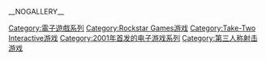 {{Commons category|Max Payne}}

{{DEFAULTSORT:Max Payne}}
[[Category:電子遊戲系列|Category:電子遊戲系列]]
[[Category:Rockstar_Games游戏|Category:Rockstar Games游戏]]
[[Category:Take-Two_Interactive游戏|Category:Take-Two Interactive游戏]]
[[Category:2001年首发的电子游戏系列|Category:2001年首发的电子游戏系列]]
[[Category:第三人称射击游戏|Category:第三人称射击游戏]]

__NOGALLERY__